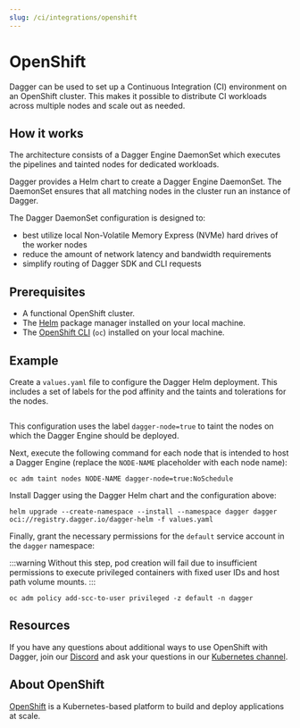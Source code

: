 ```yaml
---
slug: /ci/integrations/openshift
---
```


# OpenShift

Dagger can be used to set up a Continuous Integration (CI) environment on an OpenShift cluster. This makes it possible to distribute CI workloads across multiple nodes and scale out as needed.

## How it works

The architecture consists of a Dagger Engine DaemonSet which executes the pipelines and tainted nodes for dedicated workloads.

Dagger provides a Helm chart to create a Dagger Engine DaemonSet. The DaemonSet ensures that all matching nodes in the cluster run an instance of Dagger.

The Dagger DaemonSet configuration is designed to:

- best utilize local Non-Volatile Memory Express (NVMe) hard drives of the worker nodes
- reduce the amount of network latency and bandwidth requirements
- simplify routing of Dagger SDK and CLI requests

## Prerequisites

- A functional OpenShift cluster.
- The [Helm](https://helm.sh/) package manager installed on your local machine.
- The [OpenShift CLI](https://docs.openshift.com/container-platform/4.13/cli_reference/openshift_cli/getting-started-cli.html) (`oc`) installed on your local machine.

## Example

Create a `values.yaml` file to configure the Dagger Helm deployment. This includes a set of labels for the pod affinity and the taints and tolerations for the nodes.

```yaml file=./snippets/openshift.yaml
```

This configuration uses the label `dagger-node=true` to taint the nodes on which the Dagger Engine should be deployed.

Next, execute the following command for each node that is intended to host a Dagger Engine (replace the `NODE-NAME` placeholder with each node name):

```shell
oc adm taint nodes NODE-NAME dagger-node=true:NoSchedule
```

Install Dagger using the Dagger Helm chart and the configuration above:

```shell
helm upgrade --create-namespace --install --namespace dagger dagger oci://registry.dagger.io/dagger-helm -f values.yaml
```

Finally, grant the necessary permissions for the `default` service account in the `dagger` namespace:

:::warning
Without this step, pod creation will fail due to insufficient permissions to execute privileged containers with fixed user IDs and host path volume mounts.
:::

```shell
oc adm policy add-scc-to-user privileged -z default -n dagger
```

## Resources

If you have any questions about additional ways to use OpenShift with Dagger, join our [Discord](https://discord.gg/dagger-io) and ask your questions in our [Kubernetes channel](https://discord.com/channels/707636530424053791/1122942037096927353).

## About OpenShift

[OpenShift](https://www.redhat.com/en/technologies/cloud-computing/openshift) is a Kubernetes-based platform to build and deploy applications at scale.
